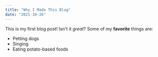 ```yaml
---
title: "Why I Made This Blog"
date: "2021-10-26"
---
```


This is my first blog post! Isn't it *great*?
Some of my **favorite** things are:
* Petting dogs
* Singing
* Eating potato-based foods